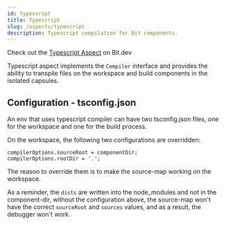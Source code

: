 ```yaml
---
id: typescript
title: Typescript
slug: /aspects/typescript
description: Typescript compilation for Bit components.
---
```


Check out the [Typescript Aspect](https://bit.dev/teambit/typescript/typescript) on Bit.dev


Typescript aspect implements the `Compiler` interface and provides the ability to transpile files on the workspace and build components in the isolated capsules.

## Configuration - tsconfig.json

An env that uses typescript compiler can have two tsconfig.json files, one for the workspace and one for the build process.

On the workspace, the following two configurations are overridden:

```
compilerOptions.sourceRoot = componentDir;
compilerOptions.rootDir = '.';
```

The reason to override them is to make the source-map working on the workspace.

As a reminder, the `dists` are written into the node_modules and not in the component-dir, without the configuration above, the source-map won't have the correct `sourceRoot` and `sources` values, and as a result, the debugger won't work.
